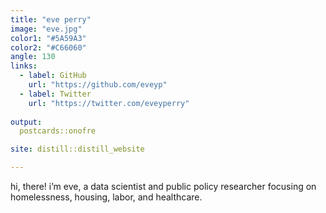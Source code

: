 ```yaml
---
title: "eve perry"
image: "eve.jpg"
color1: "#5A59A3"
color2: "#C66060"
angle: 130
links:
  - label: GitHub
    url: "https://github.com/eveyp"
  - label: Twitter
    url: "https://twitter.com/eveyperry"
  
output:
  postcards::onofre

site: distill::distill_website

---
```

 
hi, there! i'm eve, a data scientist and public policy researcher focusing on homelessness, housing, labor, and healthcare.
